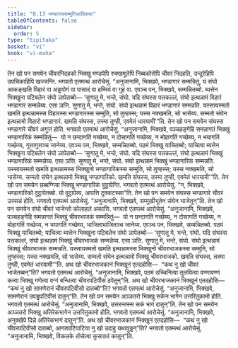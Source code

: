 ```yaml
---
title: "8.13 भण्डागारसम्मुतिआदिकथा"
tableOfContents: false
sidebar:
  order: 5
type: "tipitaka"
basket: "vi"
book: "vi-maha"
---
```



<DynamicBreadcrumb />

<Division number="343" book="vi-maha">

<Paragraph number="1610" book="vi-maha">
तेन खो पन समयेन चीवरनिदहको भिक्खु मण्डपेपि रुक्खमूलेपि निब्बकोसेपि चीवरं निदहति, उन्दूरेहिपि उपचिकाहिपि खज्जन्ति. भगवतो एतमत्थं आरोचेसुं. “अनुजानामि, भिक्खवे, भण्डागारं सम्मन्नितुं, यं संघो आकङ्खति विहारं वा अड्ढयोगं वा पासादं वा हम्मियं वा गुहं वा. एवञ्च पन, भिक्खवे, सम्मन्नितब्बो. ब्यत्तेन भिक्खुना पटिबलेन संघो ञापेतब्बो—
</Paragraph>

<Paragraph number="1611" book="vi-maha">
‘सुणातु मे, भन्ते, संघो. यदि संघस्स पत्तकल्लं, संघो इत्थन्नामं विहारं भण्डागारं सम्मन्नेय्य. एसा ञत्ति.
</Paragraph>

<Paragraph number="1612" book="vi-maha">
सुणातु मे, भन्ते, संघो. संघो इत्थन्नामं विहारं भण्डागारं सम्मन्नति. यस्सायस्मतो खमति इत्थन्नामस्स विहारस्स भण्डागारस्स सम्मुति, सो तुण्हस्स; यस्स नक्खमति, सो भासेय्य.
</Paragraph>

<Paragraph number="1613" book="vi-maha">
सम्मतो संघेन इत्थन्नामो विहारो भण्डागारं. खमति संघस्स, तस्मा तुण्ही, एवमेतं धारयामी’”ति.
</Paragraph>

<Paragraph number="1614" book="vi-maha">
तेन खो पन समयेन संघस्स भण्डागारे चीवरं अगुत्तं होति. भगवतो एतमत्थं आरोचेसुं. “अनुजानामि, भिक्खवे, पञ्चहङ्गेहि समन्नागतं भिक्खुं भण्डागारिकं सम्मन्नितुं—  यो न छन्दागतिं गच्छेय्य, न दोसागतिं गच्छेय्य, न मोहागतिं गच्छेय्य, न भयागतिं गच्छेय्य, गुत्तागुत्तञ्च जानेय्य. एवञ्च पन, भिक्खवे, सम्मन्नितब्बो. पठमं भिक्खु याचितब्बो; याचित्वा ब्यत्तेन भिक्खुना पटिबलेन संघो ञापेतब्बो—
</Paragraph>

<Paragraph number="1615" book="vi-maha">
‘सुणातु मे, भन्ते, संघो. यदि संघस्स पत्तकल्लं, संघो इत्थन्नामं भिक्खुं भण्डागारिकं सम्मन्नेय्य. एसा ञत्ति.
</Paragraph>

<Paragraph number="1616" book="vi-maha">
सुणातु मे, भन्ते, संघो. संघो इत्थन्नामं भिक्खुं भण्डागारिकं सम्मन्नति. यस्सायस्मतो खमति इत्थन्नामस्स भिक्खुनो भण्डागारिकस्स सम्मुति, सो तुण्हस्स; यस्स नक्खमति, सो भासेय्य.
</Paragraph>

<Paragraph number="1617" book="vi-maha">
सम्मतो संघेन इत्थन्नामो भिक्खु भण्डागारिको. खमति संघस्स, तस्मा तुण्ही, एवमेतं धारयामी’”ति.
</Paragraph>

<Paragraph number="1618" book="vi-maha">
तेन खो पन समयेन छब्बग्गिया भिक्खू भण्डागारिकं वुट्ठापेन्ति. भगवतो एतमत्थं आरोचेसुं. “न, भिक्खवे, भण्डागारिको वुट्ठापेतब्बो. यो वुट्ठापेय्य, आपत्ति दुक्कटस्सा”ति.
</Paragraph>

<Paragraph number="1619" book="vi-maha">
तेन खो पन समयेन संघस्स भण्डागारे चीवरं उस्सन्नं होति. भगवतो एतमत्थं आरोचेसुं. “अनुजानामि, भिक्खवे, सम्मुखीभूतेन संघेन भाजेतुन्”ति.
</Paragraph>

<Paragraph number="1620" book="vi-maha">
तेन खो पन समयेन संघो चीवरं भाजेन्तो कोलाहलं अकासि. भगवतो एतमत्थं आरोचेसुं. “अनुजानामि, भिक्खवे, पञ्चहङ्गेहि समन्नागतं भिक्खुं चीवरभाजकं सम्मन्नितुं—  यो न छन्दागतिं गच्छेय्य, न दोसागतिं गच्छेय्य, न मोहागतिं गच्छेय्य, न भयागतिं गच्छेय्य, भाजिताभाजितञ्च जानेय्य. एवञ्च पन, भिक्खवे, सम्मन्नितब्बो. पठमं भिक्खु याचितब्बो; याचित्वा ब्यत्तेन भिक्खुना पटिबलेन संघो ञापेतब्बो—
</Paragraph>

<Paragraph number="1621" book="vi-maha">
‘सुणातु मे, भन्ते, संघो. यदि संघस्स पत्तकल्लं, संघो इत्थन्नामं भिक्खुं चीवरभाजकं सम्मन्नेय्य. एसा ञत्ति.
</Paragraph>

<Paragraph number="1622" book="vi-maha">
सुणातु मे, भन्ते, संघो. संघो इत्थन्नामं भिक्खुं चीवरभाजकं सम्मन्नति. यस्सायस्मतो खमति इत्थन्नामस्स भिक्खुनो चीवरभाजकस्स सम्मुति, सो तुण्हस्स; यस्स नक्खमति, सो भासेय्य.
</Paragraph>

<Paragraph number="1623" book="vi-maha">
सम्मतो संघेन इत्थन्नामो भिक्खु चीवरभाजको. खमति संघस्स, तस्मा तुण्ही, एवमेतं धारयामी’”ति.
</Paragraph>

<Paragraph number="1624" book="vi-maha">
अथ खो चीवरभाजकानं भिक्खूनं एतदहोसि—  “कथं नु खो चीवरं भाजेतब्बन्”ति? भगवतो एतमत्थं आरोचेसुं. “अनुजानामि, भिक्खवे, पठमं उच्चिनित्वा तुलयित्वा वण्णावण्णं कत्वा भिक्खू गणेत्वा वग्गं बन्धित्वा चीवरपटिवीसं ठपेतुन्”ति.
</Paragraph>

<Paragraph number="1625" book="vi-maha">
अथ खो चीवरभाजकानं भिक्खूनं एतदहोसि—  “कथं नु खो सामणेरानं चीवरपटिवीसो दातब्बो”ति? भगवतो एतमत्थं आरोचेसुं. “अनुजानामि, भिक्खवे, सामणेरानं उपड्ढपटिवीसं दातुन्”ति.
</Paragraph>

<Paragraph number="1626" book="vi-maha">
तेन खो पन समयेन अञ्ञतरो भिक्खु सकेन भागेन उत्तरितुकामो होति. भगवतो एतमत्थं आरोचेसुं. “अनुजानामि, भिक्खवे, उत्तरन्तस्स सकं भागं दातुन्”ति.
</Paragraph>

<Paragraph number="1627" book="vi-maha">
तेन खो पन समयेन अञ्ञतरो भिक्खु अतिरेकभागेन उत्तरितुकामो होति. भगवतो एतमत्थं आरोचेसुं. “अनुजानामि, भिक्खवे, अनुक्खेपे दिन्ने अतिरेकभागं दातुन्”ति.
</Paragraph>

<Paragraph number="1628" book="vi-maha">
अथ खो चीवरभाजकानं भिक्खूनं एतदहोसि—  “कथं नु खो चीवरपटिवीसो दातब्बो, आगतपटिपाटिया नु खो उदाहु यथावुड्ढन्”ति? भगवतो एतमत्थं आरोचेसुं. “अनुजानामि, भिक्खवे, विकलके तोसेत्वा कुसपातं कातुन्”ति.
</Paragraph>
</Division>